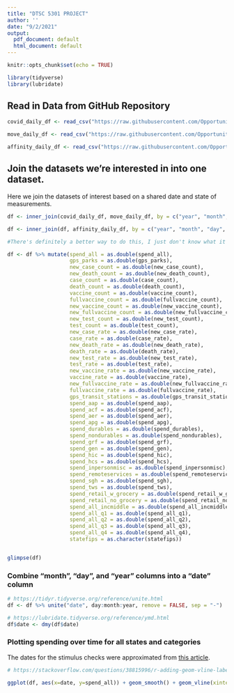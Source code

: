 ```yaml
---
title: "DTSC 5301 PROJECT"
author: ''
date: "9/2/2021"
output:
  pdf_document: default
  html_document: default
---
```


```r
knitr::opts_chunk$set(echo = TRUE)

library(tidyverse)
library(lubridate)
```

## Read in Data from GitHub Repository
```r
covid_daily_df <- read_csv("https://raw.githubusercontent.com/OpportunityInsights/EconomicTracker/main/data/COVID%20-%20State%20-%20Daily.csv")

move_daily_df <- read_csv("https://raw.githubusercontent.com/OpportunityInsights/EconomicTracker/main/data/Google%20Mobility%20-%20State%20-%20Daily.csv")

affinity_daily_df <- read_csv("https://raw.githubusercontent.com/OpportunityInsights/EconomicTracker/main/data/Affinity%20-%20State%20-%20Daily.csv")
```
## Join the datasets we're interested in into one dataset.

Here we join the datasets of interest based on a shared date and state of measurements.

```r
df <- inner_join(covid_daily_df, move_daily_df, by = c("year", "month", "day", "statefips"))

df <- inner_join(df, affinity_daily_df, by = c("year", "month", "day", "statefips"))

#There's definitely a better way to do this, I just don't know what it is.

df <- df %>% mutate(spend_all = as.double(spend_all), 
                    gps_parks = as.double(gps_parks),
                    new_case_count = as.double(new_case_count),
                    new_death_count = as.double(new_death_count),
                    case_count = as.double(case_count),
                    death_count = as.double(death_count),
                    vaccine_count = as.double(vaccine_count),
                    fullvaccine_count = as.double(fullvaccine_count),
                    new_vaccine_count = as.double(new_vaccine_count),
                    new_fullvaccine_count = as.double(new_fullvaccine_count),
                    new_test_count = as.double(new_test_count),
                    test_count = as.double(test_count),
                    new_case_rate = as.double(new_case_rate),
                    case_rate = as.double(case_rate),
                    new_death_rate = as.double(new_death_rate),
                    death_rate = as.double(death_rate),
                    new_test_rate = as.double(new_test_rate),
                    test_rate = as.double(test_rate),
                    new_vaccine_rate = as.double(new_vaccine_rate),
                    vaccine_rate = as.double(vaccine_rate),
                    new_fullvaccine_rate = as.double(new_fullvaccine_rate),
                    fullvaccine_rate = as.double(fullvaccine_rate),
                    gps_transit_stations = as.double(gps_transit_stations),
                    spend_aap = as.double(spend_aap),
                    spend_acf = as.double(spend_acf),
                    spend_aer = as.double(spend_aer),
                    spend_apg = as.double(spend_apg),
                    spend_durables = as.double(spend_durables),
                    spend_nondurables = as.double(spend_nondurables),
                    spend_grf = as.double(spend_grf),
                    spend_gen = as.double(spend_gen),
                    spend_hic = as.double(spend_hic),
                    spend_hcs = as.double(spend_hcs),
                    spend_inpersonmisc = as.double(spend_inpersonmisc),
                    spend_remoteservices = as.double(spend_remoteservices),
                    spend_sgh = as.double(spend_sgh),
                    spend_tws = as.double(spend_tws),
                    spend_retail_w_grocery = as.double(spend_retail_w_grocery),
                    spend_retail_no_grocery = as.double(spend_retail_no_grocery),
                    spend_all_incmiddle = as.double(spend_all_incmiddle),
                    spend_all_q1 = as.double(spend_all_q1),
                    spend_all_q2 = as.double(spend_all_q2),
                    spend_all_q3 = as.double(spend_all_q3),
                    spend_all_q4 = as.double(spend_all_q4),
                    statefips = as.character(statefips))


glimpse(df)
```
### Combine "month", "day", and "year" columns into a "date" column
```r
# https://tidyr.tidyverse.org/reference/unite.html
df <- df %>% unite("date", day:month:year, remove = FALSE, sep = "-")

# https://lubridate.tidyverse.org/reference/ymd.html
df$date <- dmy(df$date)
```


### Plotting spending over time for all states and categories

The dates for the stimulus checks were approximated from [this article](https://en.as.com/en/2021/08/25/latest_news/1629920433_478504.html).  
```r

# https://stackoverflow.com/questions/38815996/r-adding-geom-vline-labels-to-geom-histogram-labels

ggplot(df, aes(x=date, y=spend_all)) + geom_smooth() + geom_vline(xintercept = as.Date("2020-04-12")) + geom_vline(xintercept = as.Date("2021-01-01")) + geom_vline(xintercept = as.Date("2021-03-01")) + geom_text(aes(x=as.Date("2020-05-28"), label="1st Check"), color="red", angle=45, y = 0) + geom_text(aes(x=as.Date("2020-11-05"), label="2nd Check"), color="green", angle=45, y = -.1) + geom_text(aes(x=as.Date("2021-04-25"), label="3rd Check"), color="blue", angle=45, y = -.1)
```









